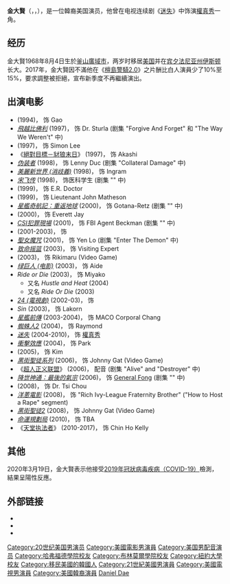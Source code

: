 {{FixBunching|beg}}
{{noteTA
|G1=TV
|1=zh-cn:迷失; zh-tw:LOST檔案; zh-hk:迷;
}}
{{Infobox entertainer
| name          = 金大賢<br />Daniel Dae Kim<br />김대현
| type          = 男演员
| image         = Daniel Dae Kim set of Hawaii Five-O 2013 (cropped).jpg 
| caption =2013年
| birthname     = 
| birthdate     = {{birth date and age|1968|08|4}}
| birthplace    = {{KOR}}[[釜山廣域市|釜山廣域市]]
| nationality = {{USA}}
| residence = {{US}}[[夏威夷州|夏威夷州]][[檀香山|檀香山]]
| occupation   = 演员
| yearsactive   = 1991年至今
| sagawards = '''{{link-en|Screen Actors Guild Award for Best Ensemble - Drama Series}}''' <br /> 2005 ''[[迷失|迷失]]''
}}
{{FixBunching|mid}}
{{Infobox Korean name
|hangul=김대현
|hanja=金大賢
|rr=Gim Dae Hyeon
|mr=Kim Dae Hyŏn
}}
{{FixBunching|end}}

'''金大賢'''（{{lang-en|Daniel Dae Kim}}，{{lang-ko|김대현}}，{{bd|1968年|8月4日||}}），是一位韓裔美国演员，他曾在电视连续剧《[[迷失|迷失]]》中饰演[[權真秀|權真秀]]一角。

== 经历 ==
金大賢1968年8月4日生於{{link-en|韩国}}[[釜山廣域市|釜山廣域市]]，两岁时移居[[美国|美国]]并在[[宾夕法尼亚州|宾夕法尼亚州]][[伊斯顿_(宾夕法尼亚州)|伊斯顿]]长大。2017年，金大賢因不滿他在《[[檀島警騎2.0|檀島警騎2.0]]》之片酬比白人演員少了10%至15%，要求調整被拒絕，宣布新季度不再繼續演出。

== 出演电影 ==
* ''{{link-en|American Shaolin}}'' (1994)， 饰 Gao 
* ''[[飛越比佛利|飛越比佛利]]'' (1997)， 饰 Dr. Sturla (剧集 "Forgive And Forget" 和 "The Way We Weren't" 中) 
* ''{{link-en|NYPD Blue}}'' (1997)， 饰 Simon Lee
* 《[[絕對目標－豺狼末日|絕對目標－豺狼末日]]》 (1997)， 饰 Akashi 
* ''[[伪装者|伪装者]]'' (1998)， 饰 Lenny Duc (剧集 "Collateral Damage" 中) 
* ''[[美麗新世界_(消歧義)|美麗新世界 (消歧義)]]'' (1998)， 饰 Ingram
* ''[[宋飞传|宋飞传]]'' (1998)， 饰医科学生 (剧集 "{{link-en|The Burning (Seinfeld episode)}}" 中) 
* ''{{link-en|For Love of the Game}}'' (1999)， 饰 E.R. Doctor 
* ''{{link-en|Crusade (TV series)}}'' (1999)， 饰 Lieutenant John Matheson 
* ''[[星艦奇航記：重返地球|星艦奇航記：重返地球]]'' (2000)， 饰 Gotana-Retz (剧集 "{{link-en|Blink of an Eye (Voyager episode)}}" 中) 
* ''{{link-en|Murder, She Wrote: A Story to Die For}}'' (2000)， 饰 Everett Jay 
* ''[[CSI犯罪現場|CSI犯罪現場]]'' (2001)， 饰 FBI Agent Beckman (剧集 "{{link-en|Ellie (CSI)}}" 中) 
* ''{{link-en|Angel (series)}}'' (2001-2003)， 饰 {{link-en|Gavin Park|List of minor Angel characters}}
* ''[[聖女魔咒|聖女魔咒]]'' (2001)， 饰 Yen Lo (剧集 "Enter The Demon" 中) 
* ''[[致命摇篮|致命摇篮]]'' (2003)， 饰 Visiting Expert 
* ''{{link-en|Tenchu: Wrath of Heaven}}'' (2003)， 饰 Rikimaru (Video Game)
* ''[[绿巨人_(电影)|绿巨人 (电影)]]'' (2003)， 饰 Aide 
* ''Ride or Die'' (2003)， 饰 Miyako
** 又名 ''Hustle and Heat'' (2004) 
** 又名 ''Ride Or Die'' (2003)
* ''[[24_(電視劇)|24 (電視劇)]]'' (2002-03)， 饰 {{link-en|Tom Baker (24 character)}} 
* ''Sin'' (2003)， 饰 Lakorn 
* ''[[星艦前傳|星艦前傳]]'' (2003-2004)， 饰 MACO Corporal Chang 
* ''[[蜘蛛人2|蜘蛛人2]]'' (2004)， 饰 Raymond 
* ''[[迷失|迷失]]'' (2004-2010)， 饰 [[權真秀|權真秀]]
* ''[[衝擊效應|衝擊效應]]'' (2004)， 饰 Park 
* ''{{link-en|The Cave (film)}}'' (2005)， 饰 Kim 
* ''[[黑街聖徒系列|黑街聖徒系列]]'' (2006)， 饰 Johnny Gat (Video Game) 
* 《[[超人正义联盟|超人正义联盟]]》 (2006)， 配音{{link-en|Metron (comics)}} (剧集 "Alive" and "Destroyer" 中) 
* ''[[降世神通：最後的氣宗|降世神通：最後的氣宗]]'' (2006)， 饰 [[List_of_Avatar:_The_Last_Airbender_minor_book_2_characters|General Fong]] (剧集 "{{link-en|The Avatar State}}" 中) 
* ''{{link-en|The Andromeda Strain (2008 miniseries)}}'' (2008)， 饰 Dr. Tsi Chou 
* ''[[洋蔥電影|洋蔥電影]]'' (2008)， 饰 "Rich Ivy-League Fraternity Brother" ("How to Host a Rape" segment) 
* ''[[黑街聖徒2|黑街聖徒2]]'' (2008)， 饰 Johnny Gat (Video Game)
* ''[[命運規劃局|命運規劃局]]'' (2010)， 饰 TBA
* 《[[天堂执法者|天堂执法者]]》 (2010-2017)， 饰 Chin Ho Kelly

== 其他 ==
2020年3月19日，金大賢表示他接受[[嚴重特殊傳染性肺炎|2019年冠狀病毒疾病（COVID-19）]]檢測，結果呈陽性反應。

== 外部链接 ==
{{Commons category|Daniel Dae Kim}}
* {{imdb name|id=0196654|name=Daniel Dae Kim}}
* {{memoryalpha|Daniel Dae Kim}}
* {{tvtome person|id=2223|name=Daniel Dae Kim}}
{{21世纪00年代美國演員工會獎最佳戲劇影集整體演出}}
{{Authority control}}
{{DEFAULTSORT:Kim, Daniel Dae}}
[[Category:20世纪美国男演员|Category:20世纪美国男演员]]
[[Category:美國電影男演員|Category:美國電影男演員]]
[[Category:美国男配音演员|Category:美国男配音演员]]
[[Category:哈弗福德學院校友|Category:哈弗福德學院校友]]
[[Category:布林莫爾學院校友|Category:布林莫爾學院校友]]
[[Category:紐約大學校友|Category:紐約大學校友]]
[[Category:移民美國的韓國人|Category:移民美國的韓國人]]
[[Category:21世紀美國男演員|Category:21世紀美國男演員]]
[[Category:美國電視男演員|Category:美國電視男演員]]
[[Category:美國韓裔演員|Category:美國韓裔演員]]
[[Category:金姓|Daniel Dae]]